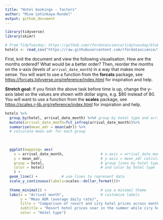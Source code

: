```yaml
---
title: "Hotel bookings - factors"
author: "Mine Çetinkaya-Rundel"
output: github_document
---
```


```r
library(tidyverse)
library(skimr)
```

```r
# From TidyTuesday: https://github.com/rfordatascience/tidytuesday/blob/master/data/2020/2020-02-11/readme.md
hotels <- read_csv("https://raw.githubusercontent.com/rfordatascience/tidytuesday/master/data/2020/2020-02-11/hotels.csv")
```

First, knit the document and view the following visualisation.
How are the months ordered?
What would be a better order?
Then, reorder the months on the x-axis (levels of `arrival_date_month`) in a way that makes more sense.
You will want to use a function from the **forcats** package, see <https://forcats.tidyverse.org/reference/index.html> for inspiration and help.

**Stretch goal:** If you finish the above task before time is up, change the y-axis label so the values are shown with dollar signs, e.g. $80 instead of 80.
You will want to use a function from the **scales** package, see <https://scales.r-lib.org/reference/index.html> for inspiration and help.

```r
hotels %>%
  group_by(hotel, arrival_date_month) %>%# group by hotel type and arrival month
  mutate(arrival_date_month=fct_infreq(arrival_date_month))%>%
  summarise(mean_adr = mean(adr)) %>%     
  # calculate mean adr for each group
 
  
  
  ggplot(mapping= aes(
    x = arrival_date_month,                 # x-axis = arrival_date_month
    y = mean_adr,                           # y-axis = mean_adr calculated above
    group = hotel,                          # group lines by hotel type
    color = hotel)                          # and color by hotel type
    ) +
  geom_line() +           # use lines to represent data
  scale_y_continuous(labels=scales::dollar_format())+
  
  theme_minimal() +                         # use a minimal theme
  labs(x = "Arrival month",                 # customize labels
       y = "Mean ADR (average daily rate)",
       title = "Comparison of resort and city hotel prices across months",
       subtitle = "Resort hotel prices soar in the summer while ciry hotel prices remain relatively constant throughout the year",
       color = "Hotel type")
```
